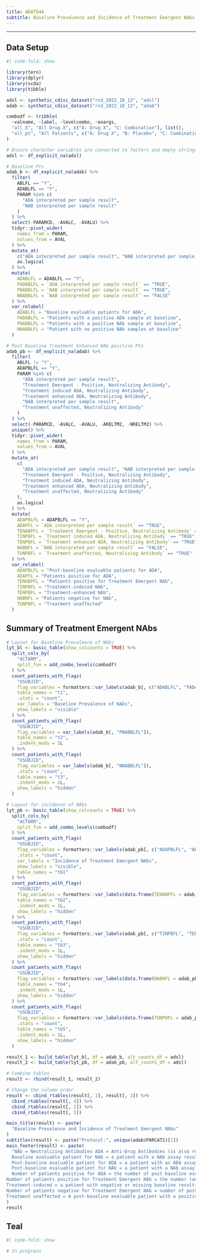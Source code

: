 ```yaml
---
title: ADAT04A
subtitle: Baseline Prevalence and Incidence of Treatment Emergent NAbs
---
```


------------------------------------------------------------------------

::: panel-tabset
## Data Setup

```r
#| code-fold: show

library(tern)
library(dplyr)
library(scda)
library(tibble)

adsl <- synthetic_cdisc_dataset("rcd_2022_10_13", "adsl")
adab <- synthetic_cdisc_dataset("rcd_2022_10_13", "adab")

combodf <- tribble(
  ~valname, ~label, ~levelcombo, ~exargs,
  "all_X", "All Drug X", c("A: Drug X", "C: Combination"), list(),
  "all_pt", "All Patients", c("A: Drug X", "B: Placebo", "C: Combination"), list()
)

# Ensure character variables are converted to factors and empty strings and NAs are explicit missing levels.
adsl <- df_explicit_na(adsl)

# Baseline Pts
adab_b <- df_explicit_na(adab) %>%
  filter(
    ABLFL == "Y",
    ADABLFL == "Y",
    PARAM %in% c(
      "ADA interpreted per sample result",
      "NAB interpreted per sample result"
    )
  ) %>%
  select(-PARAMCD, -AVALC, -AVALU) %>%
  tidyr::pivot_wider(
    names_from = PARAM,
    values_from = AVAL
  ) %>%
  mutate_at(
    c("ADA interpreted per sample result", "NAB interpreted per sample result"),
    as.logical
  ) %>%
  mutate(
    ADABLFL = ADABLFL == "Y",
    PADABLFL = `ADA interpreted per sample result` == "TRUE",
    PNABBLFL = `NAB interpreted per sample result` == "TRUE",
    NNABBLFL = `NAB interpreted per sample result` == "FALSE"
  ) %>%
  var_relabel(
    ADABLFL = "Baseline evaluable patients for ADA",
    PADABLFL = "Patients with a positive ADA sample at baseline",
    PNABBLFL = "Patients with a positive NAb sample at baseline",
    NNABBLFL = "Patient with no positive NAb samples at baseline"
  )

# Post Baseline Treatment Enhanced NAb positive Pts
adab_pb <- df_explicit_na(adab) %>%
  filter(
    ABLFL != "Y",
    ADAPBLFL == "Y",
    PARAM %in% c(
      "ADA interpreted per sample result",
      "Treatment Emergent - Positive, Neutralizing Antibody",
      "Treatment induced ADA, Neutralizing Antibody",
      "Treatment enhanced ADA, Neutralizing Antibody",
      "NAB interpreted per sample result",
      "Treatment unaffected, Neutralizing Antibody"
    )
  ) %>%
  select(-PARAMCD, -AVALC, -AVALU, -ARELTM2, -NRELTM2) %>%
  unique() %>%
  tidyr::pivot_wider(
    names_from = PARAM,
    values_from = AVAL
  ) %>%
  mutate_at(
    c(
      "ADA interpreted per sample result", "NAB interpreted per sample result",
      "Treatment Emergent - Positive, Neutralizing Antibody",
      "Treatment induced ADA, Neutralizing Antibody",
      "Treatment enhanced ADA, Neutralizing Antibody",
      "Treatment unaffected, Neutralizing Antibody"
    ),
    as.logical
  ) %>%
  mutate(
    ADAPBLFL = ADAPBLFL == "Y",
    ADAPFL = `ADA interpreted per sample result` == "TRUE",
    TENABPFL = `Treatment Emergent - Positive, Neutralizing Antibody` == "TRUE",
    TINPBFL = `Treatment induced ADA, Neutralizing Antibody` == "TRUE",
    TENPBFL = `Treatment enhanced ADA, Neutralizing Antibody` == "TRUE",
    NABNFL = `NAB interpreted per sample result` == "FALSE",
    TUNPBFL = `Treatment unaffected, Neutralizing Antibody` == "TRUE"
  ) %>%
  var_relabel(
    ADAPBLFL = "Post-baseline evaluable patients for ADA",
    ADAPFL = "Patients positive for ADA",
    TENABPFL = "Patients positive for Treatment Emergent NAb",
    TINPBFL = "Treatment-induced NAb",
    TENPBFL = "Treatment-enhanced NAb",
    NABNFL = "Patients negative for NAb",
    TUNPBFL = "Treatment unaffected"
  )
```

## Summary of Treatment Emergent NAbs

```r
# Layout for Baseline Prevalence of NAbs
lyt_bl <- basic_table(show_colcounts = TRUE) %>%
  split_cols_by(
    "ACTARM",
    split_fun = add_combo_levels(combodf)
  ) %>%
  count_patients_with_flags(
    "USUBJID",
    flag_variables = formatters::var_labels(adab_b[, c("ADABLFL", "PADABLFL")]),
    table_names = "t1",
    .stats = "count",
    var_labels = "Baseline Prevalence of NAbs",
    show_labels = "visible"
  ) %>%
  count_patients_with_flags(
    "USUBJID",
    flag_variables = var_labels(adab_b[, "PNABBLFL"]),
    table_names = "t2",
    .indent_mods = 1L
  ) %>%
  count_patients_with_flags(
    "USUBJID",
    flag_variables = var_labels(adab_b[, "NNABBLFL"]),
    .stats = "count",
    table_names = "t3",
    .indent_mods = 1L,
    show_labels = "hidden"
  )

# Layout for incidence of NAbs
lyt_pb <- basic_table(show_colcounts = TRUE) %>%
  split_cols_by(
    "ACTARM",
    split_fun = add_combo_levels(combodf)
  ) %>%
  count_patients_with_flags(
    "USUBJID",
    flag_variables = formatters::var_labels(adab_pb[, c("ADAPBLFL", "ADAPFL")]),
    .stats = "count",
    var_labels = "Incidence of Treatment Emergent NAbs",
    show_labels = "visible",
    table_names = "tb1"
  ) %>%
  count_patients_with_flags(
    "USUBJID",
    flag_variables = formatters::var_labels(data.frame(TENABPFL = adab_pb[, "TENABPFL"])),
    table_names = "tb2",
    .indent_mods = 1L,
    show_labels = "hidden"
  ) %>%
  count_patients_with_flags(
    "USUBJID",
    flag_variables = formatters::var_labels(adab_pb[, c("TINPBFL", "TENPBFL")]),
    .stats = "count",
    table_names = "tb3",
    .indent_mods = 1L,
    show_labels = "hidden"
  ) %>%
  count_patients_with_flags(
    "USUBJID",
    flag_variables = formatters::var_labels(data.frame(NABNFL = adab_pb[, "NABNFL"])),
    table_names = "tb4",
    .indent_mods = 1L,
    show_labels = "hidden"
  ) %>%
  count_patients_with_flags(
    "USUBJID",
    flag_variables = formatters::var_labels(data.frame(TUNPBFL = adab_pb[, "TUNPBFL"])),
    .stats = "count",
    table_names = "tb5",
    .indent_mods = 1L,
    show_labels = "hidden"
  )

result_1 <- build_table(lyt_bl, df = adab_b, alt_counts_df = adsl)
result_2 <- build_table(lyt_pb, df = adab_pb, alt_counts_df = adsl)

# Combine tables
result <- rbind(result_1, result_2)

# Change the column order
result <- cbind_rtables(result[, 1], result[, 3]) %>%
  cbind_rtables(result[, 4]) %>%
  cbind_rtables(result[, 2]) %>%
  cbind_rtables(result[, 5])

main_title(result) <- paste(
  "Baseline Prevalence and Incidence of Treatment Emergent NAbs"
)
subtitles(result) <- paste("Protocol:", unique(adab$PARCAT1)[1])
main_footer(result) <- paste(
  "NAb = Neutralizing Antibodies ADA = Anti-Drug Antibodies (is also referred to as ATA, or Anti-Therapeutic Antibodies) Baseline evaluable patient for ADA = a patient with an ADA assay result from a baseline sample(s)
  Baseline evaluable patient for NAb = a patient with a NAb assay result from a baseline sample(s)
  Post-baseline evaluable patient for ADA = a patient with an ADA assay result from at least one post-baseline sample
  Post-baseline evaluable patient for NAb = a patient with a NAb assay result from at least one post-baseline sample
  Number of patients positive for ADA = the number of post-baseline evaluable patients for ADA determined to have Treatment Emergent ADA during the study period.
Number of patients positive for Treatment Emergent NAb = the number (and percentage) of post-baseline evaluable patients for ADA determined to have treatment-induced NAb or treatment-enhanced NAb during the study period.
Treatment-induced = a patient with negative or missing baseline result(s) and at least one positive post-baseline result. Treatment-enhanced = a patient with positive result at baseline who has one or more post-baseline titer results that are at least 0.60 t.u. greater than the baseline titer result.
Number of patients negative for Treatment Emergent NAb = number of post-baseline evaluable patients with negative or missing baseline NAb result(s) and all negative post-baseline NAb results, or a patient who is NAb treatment unaffected.
Treatment unaffected = A post-baseline evaluable patient with a positive result at baseline and (a) where all post-baseline titer results are less than 0.60 t.u. greater than the baseline titer result, OR (b) where all post-baseline results are negative or missing. For any positive sample with titer result less than the minimum reportable titer or any positive sample where a titer cannot be obtained, titer value is imputed as equal to the minimum reportable titer."
)
result
```

## Teal

```r
#| code-fold: show

# In progress
```
:::
